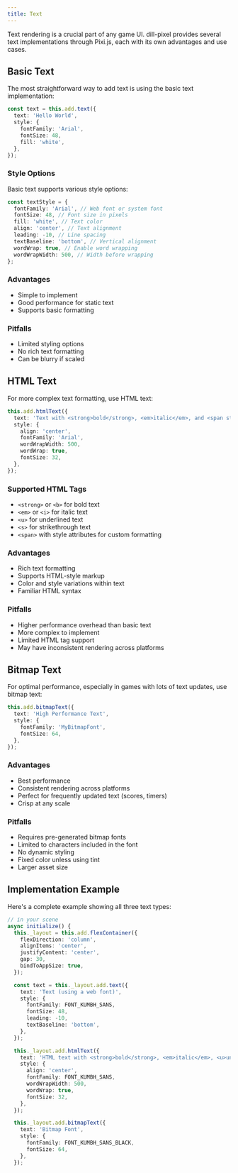 ```yaml
---
title: Text
---
```



Text rendering is a crucial part of any game UI. dill-pixel provides several text implementations through Pixi.js, each with its own advantages and use cases.

## Basic Text

The most straightforward way to add text is using the basic text implementation:

```ts
const text = this.add.text({
  text: 'Hello World',
  style: {
    fontFamily: 'Arial',
    fontSize: 48,
    fill: 'white',
  },
});
```

### Style Options

Basic text supports various style options:

```ts
const textStyle = {
  fontFamily: 'Arial', // Web font or system font
  fontSize: 48, // Font size in pixels
  fill: 'white', // Text color
  align: 'center', // Text alignment
  leading: -10, // Line spacing
  textBaseline: 'bottom', // Vertical alignment
  wordWrap: true, // Enable word wrapping
  wordWrapWidth: 500, // Width before wrapping
};
```

### Advantages

- Simple to implement
- Good performance for static text
- Supports basic formatting

### Pitfalls

- Limited styling options
- No rich text formatting
- Can be blurry if scaled

## HTML Text

For more complex text formatting, use HTML text:

```ts
this.add.htmlText({
  text: 'Text with <strong>bold</strong>, <em>italic</em>, and <span style="color: pink">colors</span>.',
  style: {
    align: 'center',
    fontFamily: 'Arial',
    wordWrapWidth: 500,
    wordWrap: true,
    fontSize: 32,
  },
});
```

### Supported HTML Tags

- `<strong>` or `<b>` for bold text
- `<em>` or `<i>` for italic text
- `<u>` for underlined text
- `<s>` for strikethrough text
- `<span>` with style attributes for custom formatting

### Advantages

- Rich text formatting
- Supports HTML-style markup
- Color and style variations within text
- Familiar HTML syntax

### Pitfalls

- Higher performance overhead than basic text
- More complex to implement
- Limited HTML tag support
- May have inconsistent rendering across platforms

## Bitmap Text

For optimal performance, especially in games with lots of text updates, use bitmap text:

```ts
this.add.bitmapText({
  text: 'High Performance Text',
  style: {
    fontFamily: 'MyBitmapFont',
    fontSize: 64,
  },
});
```

### Advantages

- Best performance
- Consistent rendering across platforms
- Perfect for frequently updated text (scores, timers)
- Crisp at any scale

### Pitfalls

- Requires pre-generated bitmap fonts
- Limited to characters included in the font
- No dynamic styling
- Fixed color unless using tint
- Larger asset size

## Implementation Example

Here's a complete example showing all three text types:

```ts
// in your scene
async initialize() {
  this._layout = this.add.flexContainer({
    flexDirection: 'column',
    alignItems: 'center',
    justifyContent: 'center',
    gap: 30,
    bindToAppSize: true,
  });

  const text = this._layout.add.text({
    text: 'Text (using a web font)',
    style: {
      fontFamily: FONT_KUMBH_SANS,
      fontSize: 48,
      leading: -10,
      textBaseline: 'bottom',
    },
  });

  this._layout.add.htmlText({
    text: 'HTML text with <strong>bold</strong>, <em>italic</em>, <u>underline</u>, <s>strikethrough</s>, and <span style="color:white; background-color: black">some</span> <span style="color: #8ac733">different</span> <span style="color: pink">colors</span>.',
    style: {
      align: 'center',
      fontFamily: FONT_KUMBH_SANS,
      wordWrapWidth: 500,
      wordWrap: true,
      fontSize: 32,
    },
  });

  this._layout.add.bitmapText({
    text: 'Bitmap Font',
    style: {
      fontFamily: FONT_KUMBH_SANS_BLACK,
      fontSize: 64,
    },
  });
```
